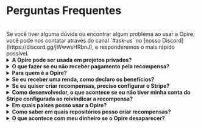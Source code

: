 
# Perguntas Frequentes

<br/>
<InfoPanel>
    Se você tiver alguma dúvida ou encontrar algum problema ao usar a Opire, você pode nos contatar através do canal `#ask-us` no [nosso Discord](https://discord.gg/jWwwsHRbnJ), e responderemos o mais rápido possível.
</InfoPanel>
<br/>

<details>
    <summary><strong>A Opire pode ser usada em projetos privados?</strong></summary>
    <div style={{ marginTop: '10px' }}>
        Sim, nossos comandos podem ser usados em projetos privados, mas há um detalhe a ser considerado.
        
        As recompensas criadas aparecerão na plataforma da Opire, mas desenvolvedores sem acesso ao projeto não poderão tentar resolver os problemas ou reivindicar as recompensas.
        
        Se pessoas externas quiserem colaborar, elas precisarão se comunicar diretamente com o administrador do projeto para solicitar acesso.
    </div>
</details>

<details>
    <summary><strong>O que fazer se eu não receber pagamento pela recompensa?</strong></summary>
    <div style={{ marginTop: '10px' }}>
        Se você se encontrar nessa situação, lamentamos pelo que aconteceu 💔
        
        Primeiro, tente se comunicar com o criador da recompensa. Eles podem não estar cientes de que já podem te pagar, podem ter esquecido ou ainda não terem conseguido fazer isso. Confiamos na comunidade e em sua capacidade de resolver conflitos através do diálogo.

        A Opire é uma ferramenta projetada para a comunidade, e esperamos que seja usada da maneira correta. Entendemos que nem sempre é o caso, e para situações em que um usuário criou muitas recompensas que não pretende pagar, a Opire possui algoritmos que detectam esse comportamento e desabilitam o usuário para evitar mais danos à comunidade. Esses usuários não poderão criar mais recompensas até processarem o pagamento das pendentes.
    </div>
</details>

<details>
    <summary><strong>Para quem é a Opire?</strong></summary>
    <div style={{ marginTop: '10px' }}>
        Vários grupos podem se beneficiar da Opire:

        - <strong>Desenvolvedores:</strong> É uma oportunidade de ganhar uma renda extra sem estar preso a horários ou procedimentos complicados. Além disso, você aprimorará suas habilidades resolvendo problemas reais em diferentes idiomas.
        - <strong>Empresas:</strong> Facilitamos a resolução de problemas nas dependências de seu projeto sem envolver sua equipe de desenvolvimento. Portanto, você pode otimizar seus custos concentrando recursos no que agrega valor à empresa.
        - <strong>Proprietários de Código Aberto:</strong> Você pode aproveitar a Opire para crescer sua comunidade e manter seu projeto vivo com contribuições de outros desenvolvedores.
        - <strong>Entusiastas de Código Aberto:</strong> Ao contrário das plataformas de doações, as recompensas na Opire estão ligadas a um problema real do projeto, impactando diretamente na melhoria da qualidade do código. Você não será um doador anônimo, mas sim participará ativamente do aprimoramento e crescimento do projeto.
    </div>
</details>

<details>
    <summary><strong>Se eu receber uma renda, como declaro os benefícios?</strong></summary>
    <div style={{ marginTop: '10px' }}>
        Como você pode receber renda de qualquer lugar do mundo, não podemos fornecer uma solução que atenda aos requisitos de cada país (isso está fora do nosso escopo).
        
        A pessoa que recebe a renda é responsável por cumprir a legislação de seu país, declarando-a conforme necessário em cada caso. Você pode obter uma lista de sua renda diretamente de sua conta no Stripe.
    </div>
</details>

<details>
    <summary><strong>Se eu quiser criar recompensas, preciso configurar o Stripe?</strong></summary>
    <div style={{ marginTop: '10px' }}>
        Não.
        
        Você só precisa inserir um método de pagamento ao pagar pelas recompensas que você criou anteriormente.
    </div>
</details>

<details>
    <summary><strong>Como desenvolvedor, o que acontece se eu não tiver minha conta do Stripe configurada ao reivindicar a recompensa?</strong></summary>
    <div style={{ marginTop: '10px' }}>
        Se alguém tentou te pagar mas sua conta do Stripe não estava configurada, o pagamento não pode ser processado, e nós te notificaremos para configurar sua conta. Uma vez configurada, entre em contato com o criador da recompensa pedindo para tentar o processo de pagamento novamente.
    </div>
</details>

<details>
    <summary><strong>Em quais países posso usar a Opire?</strong></summary>
    <div style={{ marginTop: '10px' }}>
        A Opire não proíbe explicitamente seu uso em nenhum país. No entanto, ao usar um provedor de pagamento como o Stripe, o usuário está sujeito às condições impostas pelo Stripe.

        Antes de criar uma recompensa, [certifique-se de que seu país seja suportado pelo Stripe](https://stripe.com/global).
    </div>
</details>

<details>
    <summary><strong>Como saber em quais repositórios posso criar recompensas?</strong></summary>
    <div style={{ marginTop: '10px' }}>
        Você pode criar recompensas em **qualquer repositório público** no GitHub.

        Na [página de projetos](https://app.opire.dev/projects) dentro do Opire, você poderá ver os repositórios onde nosso bot está instalado, nos quais você pode usar nossos comandos.

        Você pode usar a barra de pesquisa para encontrar seu projeto favorito e, se não o encontrar, pode criar recompensas diretamente [em nossa plataforma](https://app.opire.dev/dashboard/creator/rewards).
    </div>
</details>

<details>
    <summary><strong>O que acontece com meu dinheiro se o Opire desaparecer?</strong></summary>
    <div style={{ marginTop: '10px' }}>
       Você não perderia nem um centavo.

       No Opire, não retemos fundos para uso futuro. Seu dinheiro estará sempre em suas mãos até que você decida pagar o desenvolvedor.
       
       Também não solicitaremos suas informações de cartão de crédito ou bancárias. Não temos acesso a esses dados (nem queremos), portanto, nunca haverá pagamentos inesperados.
       
       Quando você faz um pagamento no Opire, tudo é tratado pelo Stripe, e os desenvolvedores recebem sua parte diretamente. O Opire só mantém a porcentagem correspondente aos nossos honorários ao processar pagamentos de recompensas/dicas.
    </div>
</details>


